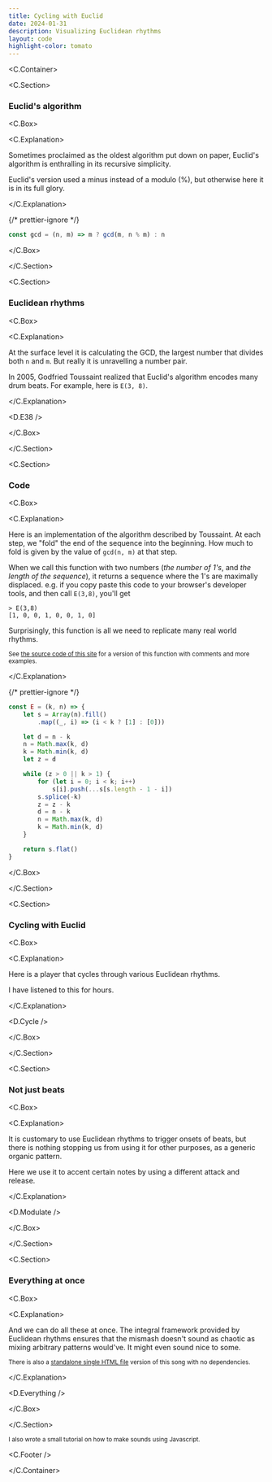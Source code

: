 ```yaml
---
title: Cycling with Euclid
date: 2024-01-31
description: Visualizing Euclidean rhythms
layout: code
highlight-color: tomato
---
```



<C.Container>

<C.Section>

### Euclid's algorithm

<C.Box>

<C.Explanation>

Sometimes proclaimed as the oldest algorithm put down on paper, Euclid's
algorithm is enthralling in its recursive simplicity.

Euclid's version used a minus instead of a modulo (%), but otherwise here it is
in its full glory.

</C.Explanation>

{/* prettier-ignore */}
```js
const gcd = (n, m) => m ? gcd(m, n % m) : n
```

</C.Box>

</C.Section>

<C.Section>

### Euclidean rhythms

<C.Box>

<C.Explanation>

At the surface level it is calculating the GCD, the largest number that divides
both `n` and `m`. But really it is unravelling a number pair.

In 2005, Godfried Toussaint realized that Euclid's algorithm encodes many drum
beats. For example, here is `E(3, 8)`.

</C.Explanation>

<D.E38 />

</C.Box>

</C.Section>

<C.Section>

### Code

<C.Box>

<C.Explanation>

Here is an implementation of the algorithm described by Toussaint. At each step,
we "fold" the end of the sequence into the beginning. How much to fold is given
by the value of `gcd(n, m)` at that step.

When we call this function with two numbers (_the number of 1's_, and _the
length of the sequence_), it returns a sequence where the 1's are maximally
displaced. e.g. if you copy paste this code to your browser's developer tools,
and then call `E(3,8)`, you'll get

```
> E(3,8)
[1, 0, 0, 1, 0, 0, 1, 0]
```

Surprisingly, this function is all we need to replicate many real world rhythms.

<small>

See [the source code of this
site](https://github.com/mnvr/mrmr.io/blob/main/pages/mj/euclid/er.js) for a
version of this function with comments and more examples.

</small>

</C.Explanation>

{/* prettier-ignore */}
```js
const E = (k, n) => {
    let s = Array(n).fill()
        .map((_, i) => (i < k ? [1] : [0]))

    let d = n - k
    n = Math.max(k, d)
    k = Math.min(k, d)
    let z = d

    while (z > 0 || k > 1) {
        for (let i = 0; i < k; i++)
            s[i].push(...s[s.length - 1 - i])
        s.splice(-k)
        z = z - k
        d = n - k
        n = Math.max(k, d)
        k = Math.min(k, d)
    }

    return s.flat()
}
```

</C.Box>

</C.Section>

<C.Section>

### Cycling with Euclid

<C.Box>

<C.Explanation>

Here is a player that cycles through various Euclidean rhythms.

I have listened to this for hours.

</C.Explanation>

<D.Cycle />

</C.Box>

</C.Section>

<C.Section>

### Not just beats

<C.Box>

<C.Explanation>

It is customary to use Euclidean rhythms to trigger onsets of beats, but there
is nothing stopping us from using it for other purposes, as a generic organic
pattern.

Here we use it to accent certain notes by using a different attack and release.

</C.Explanation>

<D.Modulate />

</C.Box>

</C.Section>

<C.Section>

### Everything at once

<C.Box>

<C.Explanation>

And we can do all these at once. The integral framework provided by Euclidean
rhythms ensures that the mismash doesn't sound as chaotic as mixing arbitrary
patterns would've. It might even sound nice to some.

<small>

There is also a [standalone single HTML file](https://mnvr.github.io/gm1k/e/)
version of this song with no dependencies.

</small>

</C.Explanation>

<D.Everything />

</C.Box>

</C.Section>

<small>

I also wrote a small tutorial on how to make <Link to="/mj">sounds using
Javascript</Link>.

</small>

<C.Footer />

</C.Container>
